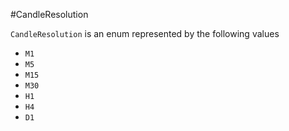 #CandleResolution

`CandleResolution` is an enum represented by the following values

- `M1`
- `M5`
- `M15`
- `M30`
- `H1`
- `H4`
- `D1`